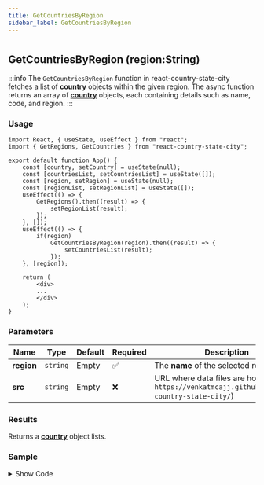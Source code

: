 ```yaml
---
title: GetCountriesByRegion
sidebar_label: GetCountriesByRegion
---
```


#

## GetCountriesByRegion (region:String)

:::info
The `GetCountriesByRegion` function in react-country-state-city fetches a list of [**country**](/latest/types/country) objects within the given region. The async function returns an array of [**country**](/latest/types/country) objects, each containing details such as name, code, and region.
:::


### Usage

```tsx
import React, { useState, useEffect } from "react";
import { GetRegions, GetCountries } from "react-country-state-city";

export default function App() {
    const [country, setCountry] = useState(null);
    const [countriesList, setCountriesList] = useState([]);
    const [region, setRegion] = useState(null);
    const [regionList, setRegionList] = useState([]);
    useEffect(() => {
        GetRegions().then((result) => {
            setRegionList(result);
        });
    }, []);
    useEffect(() => {
        if(region)
            GetCountriesByRegion(region).then((result) => {
                setCountriesList(result);
            });
    }, [region]);

    return (
        <div>
        ...
        </div>
    );
}

```

### Parameters

| Name          | Type     | Default | Required | Description                                                                                       |
| ------------- | -------- | ------- | -------- | ------------------------------------------------------------------------------------------------- |
| **region** | `string` | Empty   | ✅       | The **name** of the selected region.                                                             |
| **src**       | `string` | Empty   | ❌       | URL where data files are hosted (e.g., `https://venkatmcajj.github.io/react-country-state-city/`) |

### Results

Returns a [**country**](/latest/types/country) object lists.

### Sample

<details>
  <summary>Show Code</summary>
```tsx
import React, { useState, useEffect } from "react";
import { GetRegions, GetCountriesByRegion } from "react-country-state-city";
function App() {
  const [country, setCountry] = useState(null);
  const [countriesList, setCountriesList] = useState([]);
  const [region, setRegion] = useState(null);
  const [regionList, setRegionList] = useState([]);
  useEffect(() => {
    GetRegions().then((result) => {
      setRegionList(result);
    });
  }, []);
  useEffect(() => {
    if (region)
      GetCountriesByRegion(region).then((result) => {
        setCountriesList(result);
      });
  }, [region]);
  return (
    <div
      style={{
        border: "1px solid gray",
        borderRadius: "8px",
        padding: "16px",
        marginTop: "16px",
      }}
    >
      <div style={{ maxWidth: "600px", margin: "auto" }}>
        <h3 style={{ marginTop: 10, marginBottom: 5 }}>Region</h3>
        <select
          onChange={(e) => setRegion(e.target.value)}
          value={region}
          style={{ width: "100%", minHeight: 40 }}
        >
          <option value={""}>-- Select Region --</option>
          {regionList.map((_region) => (
            <option key={_region.code} value={_region.name}>
              {_region.name}
            </option>
          ))}
        </select>
        <h3 style={{ marginTop: 10, marginBottom: 5 }}>Country</h3>
        <select
          onChange={(e) => setCountry(e.target.value)}
          value={country}
          style={{ width: "100%", minHeight: 40 }}
        >
          <option value={""}>-- Select Country --</option>
          {countriesList.map((_country) => (
            <option key={_country.id} value={_country.id}>
              {_country.name}
            </option>
          ))}
        </select>
      </div>
    </div>
  );
}

export default App;

```
</details>
<CountrybyRegionSample />
